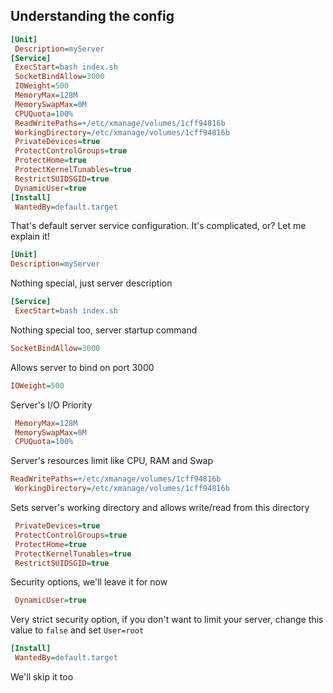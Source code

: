 ## Understanding the config
```ini
[Unit]
 Description=myServer
[Service]
 ExecStart=bash index.sh
 SocketBindAllow=3000
 IOWeight=500
 MemoryMax=128M
 MemorySwapMax=0M
 CPUQuota=100%
 ReadWritePaths=+/etc/xmanage/volumes/1cff94816b
 WorkingDirectory=/etc/xmanage/volumes/1cff94816b
 PrivateDevices=true
 ProtectControlGroups=true
 ProtectHome=true
 ProtectKernelTunables=true
 RestrictSUIDSGID=true
 DynamicUser=true
[Install]
 WantedBy=default.target 
```
That's default server service configuration. It's complicated, or? Let me explain it!

```ini
[Unit]
Description=myServer
```
Nothing special, just server description

```ini
[Service]
 ExecStart=bash index.sh
```
Nothing special too, server startup command

```ini
SocketBindAllow=3000
```
Allows server to bind on port 3000

```ini
IOWeight=500
```
Server's I/O Priority

```ini
 MemoryMax=128M
 MemorySwapMax=0M
 CPUQuota=100%
 ```
 Server's resources limit like CPU, RAM and Swap

```ini
ReadWritePaths=+/etc/xmanage/volumes/1cff94816b
 WorkingDirectory=/etc/xmanage/volumes/1cff94816b
```
Sets server's working directory and allows write/read from this directory

```ini
 PrivateDevices=true
 ProtectControlGroups=true
 ProtectHome=true
 ProtectKernelTunables=true
 RestrictSUIDSGID=true
 ```
 Security options, we'll leave it for now

```ini
 DynamicUser=true
 ```
Very strict security option, if you don't want to limit your server, change this value to `false` and set `User=root`

```ini
[Install]
 WantedBy=default.target 
```
We'll skip it too